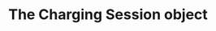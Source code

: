 ---
title: The Charging Session object
openapi-schema: charging_session
description: A Charging Session represents a real-time or completed EV charging event. It tracks the energy consumed, session duration, billing information, and associations to a driver, vehicle, charging station, and connector.
---